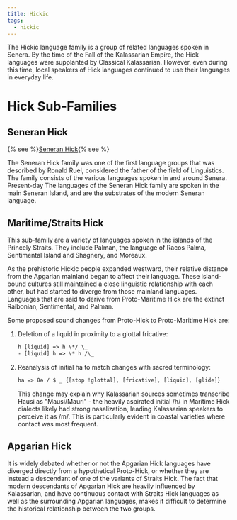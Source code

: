 ```yaml
---
title: Hickic
tags:
  - hickic
---
```



The Hickic language family is a group of related languages spoken in Senera. By
the time of the Fall of the Kalassarian Empire, the Hick languages were
supplanted by Classical Kalassarian. However, even during this time, local
speakers of Hick languages continued to use their languages in everyday life.

# Hick Sub-Families

## Seneran Hick

{% see %}[Seneran Hick](@/languages/hickic/seneran/){% see %}

The Seneran Hick family was one of the first language groups that was described
by Ronald Ruel, considered the father of the field of Linguistics. The family
consists of the various languages spoken in and around Senera. Present-day
The languages
of the Seneran Hick family are spoken in the main Seneran Island, and are the
substrates of the modern Seneran language.

## Maritime/Straits Hick

This sub-family are a variety of languages spoken in the islands of the Princely
Straits. They include Palman, the language of Racos Palma, Sentimental Island
and Shagnery, and Moreaux.

As the prehistoric Hickic people expanded westward, their relative distance from
the Apgarian mainland began to affect their language. These island-bound
cultures still maintained a close linguistic relationship with each other, but
had started to diverge from those mainland languages. Languages that are said to
derive from Proto-Maritime Hick are the extinct Raibonian, Sentimental, and
Palman.

Some proposed sound changes from Proto-Hick to Proto-Maritime Hick are:

1. Deletion of a liquid in proximity to a glottal fricative:

   ```txt
   h [liquid] => h \*/ \_
   - [liquid] h => \* h /\_
   ```

2. Reanalysis of initial ha to match changes with sacred terminology:

   ```txt
   ha => θə / $ _ {[stop !glottal], [fricative], [liquid], [glide]}  
   ```

   This change may explain why Kalassarian sources sometimes transcribe Hausi as
   "Mausi/Mauri" - the heavily aspirated initial /h/ in Maritime Hick dialects
   likely had strong nasalization, leading Kalassarian speakers to perceive it
   as /m/. This is particularly evident in coastal varieties where contact was
   most frequent.

## Apgarian Hick

It is widely debated whether or not the Apgarian Hick languages have diverged
directly from a hypothetical Proto-Hick, or whether they are instead a
descendant of one of the variants of Straits Hick. The fact that modern
descendants of Apgarian Hick are heavily influenced by Kalassarian, and have
continuous contact with Straits Hick languages as well as the surrounding
Apgarian languages, makes it difficult to determine the historical relationship
between the two groups.
